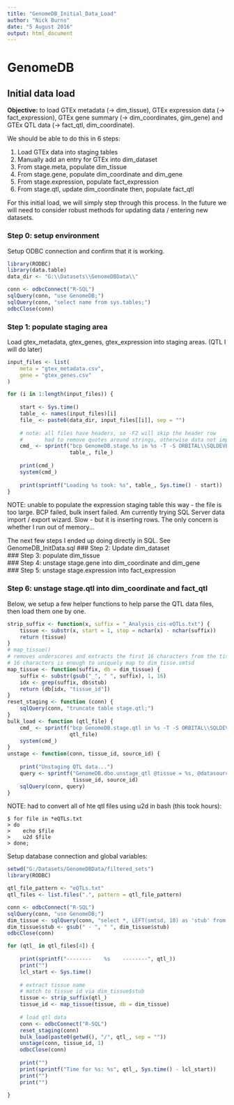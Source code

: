 ```yaml
---
title: "GenomeDB_Initial_Data_Load"
author: "Nick Burns"
date: "5 August 2016"
output: html_document
---
```


# GenomeDB  
## Initial data load  

**Objective:** to load GTEx metadata (-> dim_tissue), GTEx expression data (-> fact_expression), GTEx gene summary (-> dim_coordinates, gim_gene) and GTEx QTL data (-> fact_qtl, dim_coordinate).  

We should be able to do this in 6 steps:  

  1. Load GTEx data into staging tables  
  2. Manually add an entry for GTEx into dim_dataset  
  3. From stage.meta, populate dim_tissue  
  4. From stage.gene, populate dim_coordinate and dim_gene  
  5. From stage.expression, populate fact_expression  
  6. From stage.qtl, update dim_coordinate then, populate fact_qtl  
  
For this initial load, we will simply step through this process. In the future we will need to consider robust methods for updating data / entering new datasets. 

### Step 0: setup environment  

Setup ODBC connection and confirm that it is working.  

```r
library(RODBC)
library(data.table)
data_dir <- "G:\\Datasets\\GenomeDBData\\"

conn <- odbcConnect("R-SQL")
sqlQuery(conn, "use GenomeDB;")
sqlQuery(conn, "select name from sys.tables;")
odbcClose(conn)
```

### Step 1: populate staging area  

Load gtex_metadata, gtex_genes, gtex_expression into staging areas. (QTL I will do later)

```r
input_files <- list(
    meta = "gtex_metadata.csv",
    gene = "gtex_genes.csv"
)

for (i in 1:length(input_files)) {
    
    start <- Sys.time()
    table_ <- names(input_files)[i]
    file_ <- paste0(data_dir, input_files[[i]], sep = "")
    
    # note: all files have headers, so -F2 will skip the header row
    #       had to remove quotes around strings, otherwise data not imported!!!
    cmd_ <- sprintf("bcp GenomeDB.stage.%s in %s -T -S ORBITAL\\SQLDEVBOX -c -r\\n -t, -F2",
                    table_, file_)
        
    print(cmd_)
    system(cmd_)
    
    print(sprintf("Loading %s took: %s", table_, Sys.time() - start))
}
```

NOTE: unable to populate the expression staging table this way - the file is too large. BCP failed, bulk insert failed. Am currently trying SQL Server data import / export wizard. Slow - but it is inserting rows. The only concern is whether I run out of memory...


The next few steps I ended up doing directly in SQL. See GenomeDB_InitData.sql
### Step 2: Update dim_dataset  
### Step 3: populate dim_tissue   
### Step 4: unstage stage.gene into dim_coordinate and dim_gene  
### Step 5: unstage stage.expression into fact_expression  

### Step 6: unstage stage.qtl into dim_coordinate and fact_qtl   

Below, we setup a few helper functions to help parse the QTL data files, then load them one by one.

```r
strip_suffix <- function(x, suffix = "_Analysis_cis-eQTLs.txt") {
    tissue <- substr(x, start = 1, stop = nchar(x) - nchar(suffix))
    return (tissue)
}
# map_tissue()
# removes underscores and extracts the first 16 characters from the tissue
# 16 characters is enough to uniquely map to dim_tisse.smtsd
map_tissue <- function(suffix, db = dim_tissue) {
    suffix <- substr(gsub("_", " ", suffix), 1, 16)
    idx <- grep(suffix, db$stub)
    return (db[idx, "tissue_id"])
}
reset_staging <- function (conn) {
    sqlQuery(conn, "truncate table stage.qtl;")
}
bulk_load <- function (qtl_file) {
    cmd_ <- sprintf("bcp GenomeDB.stage.qtl in %s -T -S ORBITAL\\SQLDEVBOX -c -r\\n -t\\t -b 100000",
                    qtl_file)
    system(cmd_)
}
unstage <- function(conn, tissue_id, source_id) {
    
    print("Unstaging QTL data...")
    query <- sprintf("GenomeDB.dbo.unstage_qtl @tissue = %s, @datasource = %s;", 
                     tissue_id, source_id)
    sqlQuery(conn, query)
}
```

NOTE: had to convert all of hte qtl files using u2d in bash (this took hours):

```
$ for file in *eQTLs.txt
> do
>    echo $file
>    u2d $file 
> done;
```

Setup database connection and global variables:
```r
setwd("G:/Datasets/GenomeDBData/filtered_sets")
library(RODBC)

qtl_file_pattern <- "eQTLs.txt"
qtl_files <- list.files(".", pattern = qtl_file_pattern)

conn <- odbcConnect("R-SQL")
sqlQuery(conn, "use GenomeDB;")
dim_tissue <- sqlQuery(conn, "select *, LEFT(smtsd, 18) as 'stub' from GenomeDB.dbo.dim_tissue;")
dim_tissue$stub <- gsub(" - ", " ", dim_tissue$stub)
odbcClose(conn)

for (qtl_ in qtl_files[4]) {
    
    print(sprintf("--------    %s    --------", qtl_))
    print("")
    lcl_start <- Sys.time()
    
    # extract tissue name
    # match to tissue id via dim_tissue$stub
    tissue <- strip_suffix(qtl_)
    tissue_id <- map_tissue(tissue, db = dim_tissue)
    
    # load qtl data
    conn <- odbcConnect("R-SQL")
    reset_staging(conn)
    bulk_load(paste0(getwd(), "/", qtl_, sep = ""))
    unstage(conn, tissue_id, 1)
    odbcClose(conn)
    
    print("")
    print(sprintf("Time for %s: %s", qtl_, Sys.time() - lcl_start))
    print("")
    print("")
    
}

```

